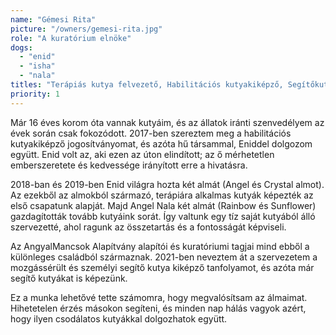 ```yaml
---
name: "Gémesi Rita"
picture: "/owners/gemesi-rita.jpg"
role: "A kuratórium elnöke"
dogs:
  - "enid"
  - "isha"
  - "nala"
titles: "Terápiás kutya felvezető, Habilitációs kutyakiképző, Segítőkutya kiképző"
priority: 1
---
```


Már 16 éves korom óta vannak kutyáim, és az állatok iránti szenvedélyem az évek során csak fokozódott. 2017-ben szereztem meg a habilitációs kutyakiképző jogosítványomat, és azóta hű társammal, Eniddel dolgozom együtt. Enid volt az, aki ezen az úton elindított; az ő mérhetetlen emberszeretete és kedvessége irányított erre a hivatásra.

2018-ban és 2019-ben Enid világra hozta két almát (Angel és Crystal almot). Az ezekből az almokból származó, terápiára alkalmas kutyák képezték az első csapatunk alapját. Majd Angel Nala két almát (Rainbow és Sunflower) gazdagították tovább kutyáink sorát. Így valtunk egy tíz saját kutyából álló szervezetté, ahol ragunk az összetartás és a fontosságát képviseli.

Az AngyalMancsok Alapítvány alapítói és kuratóriumi tagjai mind ebből a különleges családból származnak. 2021-ben neveztem át a szervezetem a mozgássérült és személyi segítő kutya kiképző tanfolyamot, és azóta már segítő kutyákat is képezünk.

Ez a munka lehetővé tette számomra, hogy megvalósítsam az álmaimat. Hihetetelen érzés másokon segíteni, és minden nap hálás vagyok azért, hogy ilyen csodálatos kutyákkal dolgozhatok együtt.
